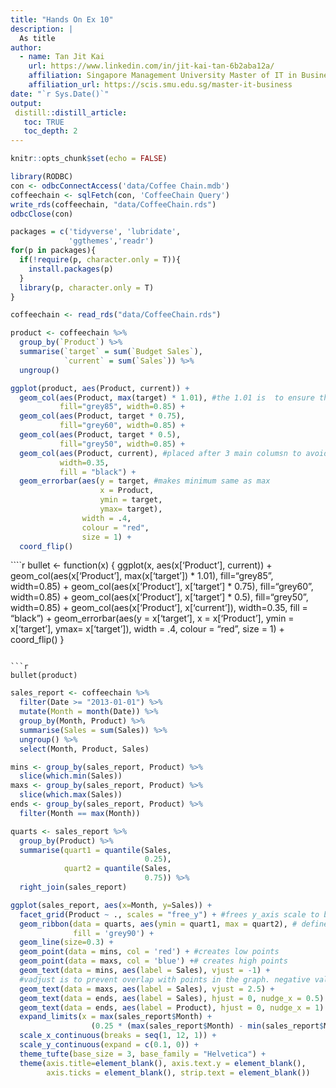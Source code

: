 ```yaml
---
title: "Hands On Ex 10"
description: |
  As title
author:
  - name: Tan Jit Kai
    url: https://www.linkedin.com/in/jit-kai-tan-6b2aba12a/
    affiliation: Singapore Management University Master of IT in Business
    affiliation_url: https://scis.smu.edu.sg/master-it-business
date: "`r Sys.Date()`"
output: 
 distill::distill_article:
   toc: TRUE
   toc_depth: 2
---
```


```r
knitr::opts_chunk$set(echo = FALSE)
```

```r
library(RODBC)
con <- odbcConnectAccess('data/Coffee Chain.mdb')
coffeechain <- sqlFetch(con, 'CoffeeChain Query')
write_rds(coffeechain, "data/CoffeeChain.rds")
odbcClose(con)
```

```r
packages = c('tidyverse', 'lubridate', 
             'ggthemes','readr')
for(p in packages){
  if(!require(p, character.only = T)){
    install.packages(p)
  }
  library(p, character.only = T)
}
```

```r
coffeechain <- read_rds("data/CoffeeChain.rds")
```

```R
product <- coffeechain %>%
  group_by(`Product`) %>%
  summarise(`target` = sum(`Budget Sales`),
            `current` = sum(`Sales`)) %>%
  ungroup()
```

```r
ggplot(product, aes(Product, current)) + 
  geom_col(aes(Product, max(target) * 1.01), #the 1.01 is  to ensure the backgruond is the same length
           fill="grey85", width=0.85) +
  geom_col(aes(Product, target * 0.75),
           fill="grey60", width=0.85) +
  geom_col(aes(Product, target * 0.5),
           fill="grey50", width=0.85) +
  geom_col(aes(Product, current), #placed after 3 main columsn to avoid interfering with them)
           width=0.35,
           fill = "black") + 
  geom_errorbar(aes(y = target, #makes minimum same as max
                    x = Product, 
                    ymin = target,
                    ymax= target), 
                width = .4,
                colour = "red",
                size = 1) +
  coord_flip()
```

````r
bullet <- function(x) {
  ggplot(x, aes(x['Product'], current)) + 
  geom_col(aes(x['Product'], max(x['target']) * 1.01),
           fill="grey85", width=0.85) +
  geom_col(aes(x['Product'], x['target'] * 0.75),
           fill="grey60", width=0.85) +
  geom_col(aes(x['Product'], x['target'] * 0.5),
           fill="grey50", width=0.85) +
  geom_col(aes(x['Product'], x['current']), 
           width=0.35,
           fill = "black") + 
  geom_errorbar(aes(y = x['target'],
                    x = x['Product'], 
                    ymin = x['target'],
                    ymax= x['target']), 
                width = .4,
                colour = "red",
                size = 1) +
  coord_flip()
}

```

```r
bullet(product)
```

```r
sales_report <- coffeechain %>%
  filter(Date >= "2013-01-01") %>%
  mutate(Month = month(Date)) %>%
  group_by(Month, Product) %>%
  summarise(Sales = sum(Sales)) %>%
  ungroup() %>%
  select(Month, Product, Sales)
```

```r
mins <- group_by(sales_report, Product) %>% 
  slice(which.min(Sales))
maxs <- group_by(sales_report, Product) %>% 
  slice(which.max(Sales))
ends <- group_by(sales_report, Product) %>% 
  filter(Month == max(Month))
```

```r
quarts <- sales_report %>%
  group_by(Product) %>%
  summarise(quart1 = quantile(Sales, 
                              0.25),
            quart2 = quantile(Sales, 
                              0.75)) %>%
  right_join(sales_report)
```

```r
ggplot(sales_report, aes(x=Month, y=Sales)) + 
  facet_grid(Product ~ ., scales = "free_y") + #frees y_axis scale to become independent scale
  geom_ribbon(data = quarts, aes(ymin = quart1, max = quart2), # defines the grey reference bin around each line with reference to quarters data
              fill = 'grey90') +
  geom_line(size=0.3) +
  geom_point(data = mins, col = 'red') + #creates low points
  geom_point(data = maxs, col = 'blue') +# creates high points
  geom_text(data = mins, aes(label = Sales), vjust = -1) +
  #vadjust is to prevent overlap with points in the graph. negative value to go up and positive to go down
  geom_text(data = maxs, aes(label = Sales), vjust = 2.5) +
  geom_text(data = ends, aes(label = Sales), hjust = 0, nudge_x = 0.5) +
  geom_text(data = ends, aes(label = Product), hjust = 0, nudge_x = 1) + #adjusts size for paper sizes
  expand_limits(x = max(sales_report$Month) + 
                  (0.25 * (max(sales_report$Month) - min(sales_report$Month)))) +
  scale_x_continuous(breaks = seq(1, 12, 1)) +
  scale_y_continuous(expand = c(0.1, 0)) +
  theme_tufte(base_size = 3, base_family = "Helvetica") +
  theme(axis.title=element_blank(), axis.text.y = element_blank(), 
        axis.ticks = element_blank(), strip.text = element_blank())
```
